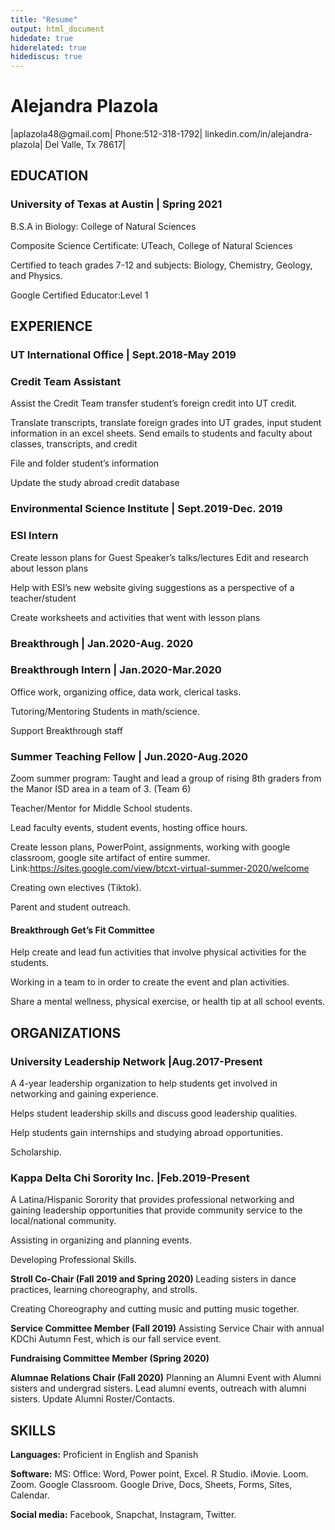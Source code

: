 ```yaml
---
title: "Resume"
output: html_document
hidedate: true
hiderelated: true
hidediscus: true
---
```

# **Alejandra Plazola**

|aplazola48@gmail.com| 
Phone:512-318-1792|
linkedin.com/in/alejandra-plazola|
Del Valle, Tx 78617|

## **EDUCATION**
### **University of Texas at Austin						| Spring 2021**
B.S.A in Biology: College of Natural Sciences

Composite Science Certificate: UTeach, College of Natural Sciences

Certified to teach grades 7-12 and subjects: Biology, Chemistry, Geology, and Physics.
 
Google Certified Educator:Level 1

## **EXPERIENCE**
 
### **UT International Office 						| Sept.2018-May 2019**
### **Credit Team Assistant**

Assist the Credit Team transfer student’s foreign credit into UT credit. 

Translate transcripts, translate foreign grades into UT grades, input student information in an excel sheets.
Send emails to students and faculty about classes, transcripts, and credit

File and folder student’s information

Update the study abroad credit database

### **Environmental Science Institute			| Sept.2019-Dec. 2019**
### **ESI Intern**
Create lesson plans for Guest Speaker’s talks/lectures
Edit and research about lesson plans

Help with ESI’s new website giving suggestions as a perspective of a teacher/student

Create worksheets and activities that went with lesson plans

### **Breakthrough						| Jan.2020-Aug. 2020**
### **Breakthrough Intern						| Jan.2020-Mar.2020**
Office work, organizing office, data work, clerical tasks. 

Tutoring/Mentoring Students in math/science. 

Support Breakthrough staff

### **Summer Teaching Fellow					| Jun.2020-Aug.2020**
Zoom summer program: Taught and lead a group of rising 8th graders from the Manor ISD area in a team of 3. (Team 6)

Teacher/Mentor for Middle School students.

Lead faculty events, student events, hosting office hours.

Create lesson plans, PowerPoint, assignments, working with google classroom, google site artifact of entire summer. Link:<https://sites.google.com/view/btcxt-virtual-summer-2020/welcome>  

Creating own electives (Tiktok).

Parent and student outreach. 

#### **Breakthrough Get’s Fit Committee**
Help create and lead fun activities that involve physical activities for the students.

Working in a team to in order to create the event and plan activities. 

Share a mental wellness, physical exercise, or health tip at all school events.

## **ORGANIZATIONS**
 
### **University Leadership Network			|Aug.2017-Present**
A 4-year leadership organization to help students get involved in networking and gaining experience.

Helps student leadership skills and discuss good leadership qualities.

Help students gain internships and studying abroad opportunities.

Scholarship. 

### **Kappa Delta Chi Sorority Inc.			|Feb.2019-Present**
A Latina/Hispanic Sorority that provides professional networking and gaining leadership opportunities that provide community service to the local/national community.

Assisting in organizing and planning events.

Developing Professional Skills.

**Stroll Co-Chair (Fall 2019 and Spring 2020) **
Leading sisters in dance practices, learning choreography, and strolls.

Creating Choreography and cutting music and putting music together. 

**Service Committee Member (Fall 2019)**
Assisting Service Chair with annual KDChi Autumn Fest, which is our fall service event. 

**Fundraising Committee Member (Spring 2020)**

**Alumnae Relations Chair (Fall 2020)** 
Planning an Alumni Event with Alumni sisters and undergrad sisters. Lead alumni events, outreach with alumni sisters. Update Alumni Roster/Contacts.


## **SKILLS**
 
**Languages:** Proficient in English and Spanish

**Software:** MS: Office: Word, Power point, Excel. R Studio. iMovie. Loom. Zoom. Google Classroom. Google Drive, Docs, Sheets, Forms, Sites, Calendar. 

**Social media:** Facebook, Snapchat, Instagram, Twitter. 


